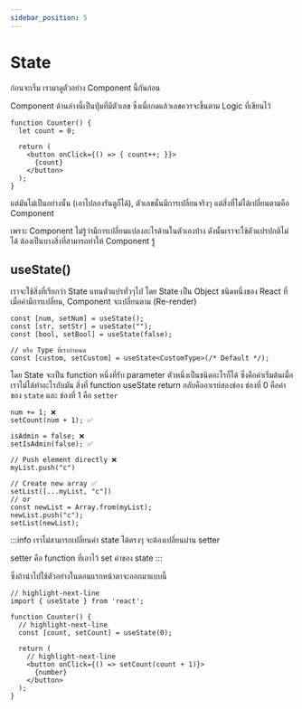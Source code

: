 ```yaml
---
sidebar_position: 5
---
```


# State

ก่อนจะเริ่ม เรามาดูตัวอย่าง Component นี้กันก่อน

Component ด้านล่างนี้เป็นปุ่มที่มีตัวเลข ซึ่งเมื่อกดแล้วเลขควรจะขึ้นตาม Logic ที่เขียนไว้

```tsx
function Counter() {
  let count = 0;

  return (
    <button onClick={() => { count++; }}>
      {count}
    </button>
  );
}
```

แต่มันไม่เป็นอย่างนั้น (เอาไปลองรันดูก็ได้), ตัวเลขนั้นมีการเปลี่ยนจริงๆ แต่สิ่งที่ไม่ได้เปลี่ยนตามคือ Component

เพราะ Component ไม่รู้ว่ามีการเปลี่ยนแปลงอะไรด้านในตัวเองบ้าง ดังนั้นเราจะใช้ตัวแปรปกติไม่ได้ ต้องเป็นบางสิ่งที่สามารถทำให้ Component รู้

## useState()

เราจะใช้สิ่งที่เรียกว่า State แทนตัวแปรทั่วๆไป โดย State เป็น Object ชนิดหนึ่งของ React ที่เมื่อค่ามีการเปลี่ยน,
Component จะเปลี่ยนตาม (Re-render)

```tsx
const [num, setNum] = useState();
const [str, setStr] = useState("");
const [bool, setBool] = useState(false);

// หรือ Type ที่เรากำหนด
const [custom, setCustom] = useState<CustomType>(/* Default */);
```

โดย State จะเป็น function หนึ่งที่รับ parameter ตัวหนึ่งเป็นชนิดอะไรก็ได้ ซึ่งคือค่าเริ่มต้นเมื่อเราไม่ได้ทำอะไรกับมัน
สิ่งที่ function useState return กลับคืออาเรย์สองช่อง ช่องที่ 0 คือค่าของ `state` และ ช่องที่ 1 คือ `setter`

```tsx
num += 1; ❌
setCount(num + 1); ✅

isAdmin = false; ❌
setIsAdmin(false); ✅

// Push element directly ❌
myList.push("c")

// Create new array ✅
setList([...myList, "c"])
// or
const newList = Array.from(myList);
newList.push("c");
setList(newList);
```

:::info
เราไม่สามารถเปลี่ยนค่า state ได้ตรงๆ จะต้องเปลี่ยนผ่าน setter

setter คือ function ที่เอาไว้ set ค่าของ state
:::

ซึ่งถ้านำไปใช้ตัวอย่างในตอนแรกหน้าตาจะออกมาแบบนี้

```tsx
// highlight-next-line
import { useState } from 'react';

function Counter() {
  // highlight-next-line
  const [count, setCount] = useState(0);

  return (
    // highlight-next-line
    <button onClick={() => setCount(count + 1)}>
      {number}
    </button>
  );
}
```